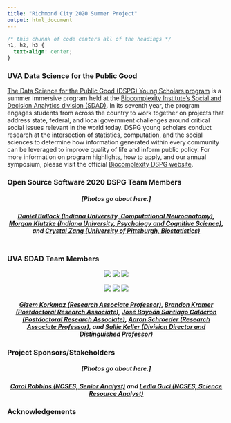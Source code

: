```yaml
---
title: "Richmond City 2020 Summer Project"
output: html_document
---
```


```css
/* this chunnk of code centers all of the headings */
h1, h2, h3 {
  text-align: center;
}
```

### UVA Data Science for the Public Good 

[The Data Science for the Public Good (DSPG) Young Scholars program](https://biocomplexity.virginia.edu/social-decision-analytics/dspg-program) is a summer immersive program held at the [Biocomplexity Institute’s Social and Decision Analytics division (SDAD)](https://biocomplexity.virginia.edu/social-decision-analytics). In its seventh year, the program engages students from across the country to work together on projects that address state, federal, and local government challenges around critical social issues relevant in the world today. DSPG young scholars conduct research at the intersection of statistics, computation, and the social sciences to determine how information generated within every community can be leveraged to improve quality of life and inform public policy. For more information on program highlights, how to apply, and our annual symposium, please visit the official [Biocomplexity DSPG website]((https://biocomplexity.virginia.edu/social-decision-analytics/dspg-program)).

### Open Source Software 2020 DSPG Team Members 

##### [Photos go about here.] {style=text-align:center}

##### [Daniel Bullock (Indiana University, Computational Neuroanatomy)](https://github.com/DanNBullock), [Morgan Klutzke (Indiana University, Psychology and Cognitive Science)](https://github.com/mklutzke), and [Crystal Zang (University of Pittsburgh, Biostatistics)](https://github.com/czang97) {style=text-align:center}
###

```r

```

### UVA SDAD Team Members 

<center>

![](/gizem.jpg) ![](/brandon.jpg) ![](/bayoan.jpg)

![](/aaron.jpg) ![](/sallie.jpg) ![](/team_files/Boya.Zhang.VT.jpg)

</center>

##### [Gizem Korkmaz (Research Associate Professor)](https://biocomplexity.virginia.edu/gizem-korkmaz), [Brandon Kramer (Postdoctoral Research Associate)](https://biocomplexity.virginia.edu/brandon-kramer), [José Bayoán Santiago Calderón (Postdoctoral Research Associate)](https://biocomplexity.virginia.edu/j-bayoan-santiago-calderon), [Aaron Schroeder (Research Associate Professor)](https://biocomplexity.virginia.edu/aaron-schroeder), and [Sallie Keller (Division Director and Distinguished Professor)](https://biocomplexity.virginia.edu/sallie-keller) {style=text-align:center}

### Project Sponsors/Stakeholders 

##### [Photos go about here.] {style=text-align:center}

##### [Carol Robbins (NCSES, Senior Analyst)](https://www.nsf.gov/staff/staff_bio.jsp?lan=crobbins&from_org=) and [Ledia Guci (NCSES, Science Resource Analyst)](https://www.nsf.gov/staff/staff_bio.jsp?lan=lguci&from_org=) {style=text-align:center}

### Acknowledgements  
